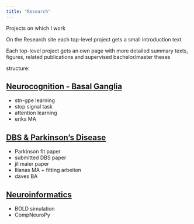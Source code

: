 ```yaml
---
title: "Research"
---
```


Projects on which I work

On the Research site each top-level project gets a small introduction text

Each top-level project gets an own page with more detailed summary texts, figures, related publications and supervised bachelor/master theses

structure:

## [Neurocognition - Basal Ganglia](research/neurocognition.qmd)
- stn-gpe learning
- stop signal task
- attention learning
- eriks MA

## [DBS & Parkinson's Disease](research/dbs_parkinson.qmd)
- Parkinson fit paper
- submitted DBS paper
- jil maier paper
- Ilianas MA + fitting arbeiten
- daves BA

## [Neuroinformatics](research/neuroinformatics.qmd)
- BOLD simulation
- CompNeuroPy